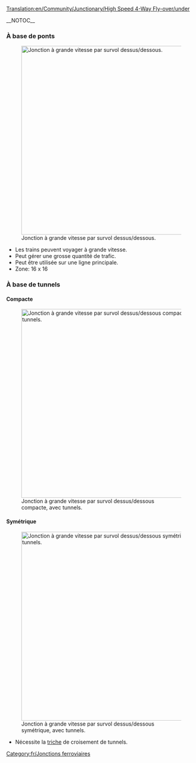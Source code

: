 [[Translation:en/Community/Junctionary/High Speed 4-Way Fly-over/under]]

{{fr/Menu de Croisements}}__NOTOC__
===À base de ponts===
[[File:en/Flyover.png|none|thumb|500px|Jonction à grande vitesse par survol dessus/dessous.]]
* Les trains peuvent voyager à grande vitesse.
* Peut gérer une grosse quantité de trafic.
* Peut être utilisée sur une ligne principale.
* Zone: 16 x 16

===À base de tunnels===
====Compacte====
[[File:en/Flyover tunnels compact.png|none|thumb|500px|Jonction à grande vitesse par survol dessus/dessous compacte, avec tunnels.]]

====Symétrique====
[[File:en/Flyover tunnels symmetric.png|none|thumb|500px|Jonction à grande vitesse par survol dessus/dessous symétrique, avec tunnels.]]
* Nécessite la [[fr/Manual/Triche|triche]] de croisement de tunnels.

[[Category:fr/Jonctions ferroviaires]]